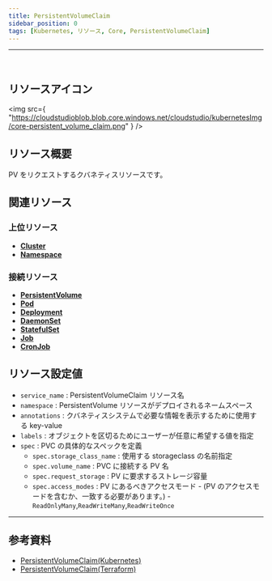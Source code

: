 ```yaml
---
title: PersistentVolumeClaim
sidebar_position: 0
tags: [Kubernetes, リソース, Core, PersistentVolumeClaim]
---
```


<hr />
<br />

## リソースアイコン

<img
    src={
        "https://cloudstudioblob.blob.core.windows.net/cloudstudio/kubernetesImg/core-persistent_volume_claim.png"
    }
/>

## リソース概要

PV をリクエストするクバネティスリソースです。

## 関連リソース

### 上位リソース

-   [**Cluster**](https://docs.cstudio.app/ja/docs/resource/kubernetes/Base/Cluster)
-   [**Namespace**](https://docs.cstudio.app/ja/docs/resource/kubernetes/Core/Namespace)

### 接続リソース

-   [**PersistentVolume**](https://docs.cstudio.app/ja/docs/resource/kubernetes/Core/PersistentVolume)
-   [**Pod**](https://docs.cstudio.app/ja/docs/resource/kubernetes/Core/Pod)
-   [**Deployment**](https://docs.cstudio.app/ja/docs/resource/kubernetes/Apps/Deployment)
-   [**DaemonSet**](https://docs.cstudio.app/ja/docs/resource/kubernetes/Core/DaemonSet)
-   [**StatefulSet**](https://docs.cstudio.app/ja/docs/resource/kubernetes/Apps/StatefulSet)
-   [**Job**](https://docs.cstudio.app/ja/docs/resource/kubernetes/Batch/Job)
-   [**CronJob**](https://docs.cstudio.app/ja/docs/resource/kubernetes/Batch/CronJob)

## リソース設定値

-   `service_name` : PersistentVolumeClaim リソース名
-   `namespace` : PersistentVolume リソースがデプロイされるネームスペース
-   `annotations` : クバネティスシステムで必要な情報を表示するために使用する key-value
-   `labels` : オブジェクトを区切るためにユーザーが任意に希望する値を指定
-   `spec` : PVC の具体的なスペックを定義
    -   `spec.storage_class_name` : 使用する storageclass の名前指定
    -   `spec.volume_name` : PVC に接続する PV 名
    -   `spec.request_storage` : PV に要求するストレージ容量
    -   `spec.access_modes` : PV にあるべきアクセスモード - (PV のアクセスモードを含むか、一致する必要があります。) - `ReadOnlyMany`,`ReadWriteMany`,`ReadWriteOnce`

---

## 参考資料

-   [PersistentVolumeClaim(Kubernetes)](https://kubernetes.io/docs/concepts/storage/persistent-volumes/#persistentvolumeclaims)
-   [PersistentVolumeClaim(Terraform)](https://registry.terraform.io/providers/hashicorp/kubernetes/latest/docs/resources/persistent_volume_claim)
